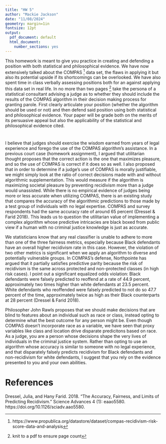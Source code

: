 ```yaml
---
title: "HW 5"
author: "Mackie Jackson"
date: "11/08/2024"
geometry: margin=1in
fontsize: 12pt
output:
  pdf_document: default
  html_document:
    number_sections: yes
---
```


This homework is meant to give you practice in creating and defending a position with both statistical and philosophical evidence.  We have now extensively talked about the COMPAS ^[https://www.propublica.org/datastore/dataset/compas-recidivism-risk-score-data-and-analysis] data set, the flaws in applying it but also its potential upside if its shortcomings can be overlooked.  We have also spent time in class verbally assessing positions both for an against applying this data set in real life.  In no more than two pages ^[knit to a pdf to ensure page count] take the persona of a statistical consultant advising a judge as to whether they should include the results of the COMPAS algorithm in their decision making process for granting parole.  First clearly articulate your position (whether the algorithm should be used or not) and then defend said position using both statistical and philosophical evidence.  Your paper will be grade both on the merits of its persuasive appeal but also the applicability of the statistical and philosophical evidence cited.  

#

I believe that judges should exercise the wisdom earned from years of legal experience and forego the use of the COMPAS algorithm's assistance. In a previous court case (homework assignment), I argued that utilitarian thought proposes that the correct action is the one that maximizes pleasure, and so the use of COMPAS is correct if it does so as well. I also proposed that in order to determine if a judge's use of COMPAS is morally justifiable, we might simply look at the ratio of correct decisions made with and without algorithmic supplementation. This would measure if the algorithm is maximizing societal pleasure by preventing recidivism more than a judge would unassisted. While there is no empirical evidence of judges being more or less accurate when utilizing COMPAS, there is an existing study that compares the accuracy of the algorithmic predictions to those made by a test group of individuals with no legal expertise. COMPAS and survey respondents had the same accuracy rate of around 65 percent (Dressel & Farid 2018). This leads us to question the utilitarian value of implementing a complex algorithm whose predictive intricacies are black boxed from public view if a human with no criminal justice knowledge is just as accurate. 

We statisticians know that any real classifier is unable to adhere to more than one of the three fairness metrics, especially because Black defendants have an overall higher recidivism rate in this case. However, the violation of two other metrics is significant when we apply an algorithm to diverse and potentially vulnerable groups. In COMPAS's defense, Northpointe has argued that it partially satisfies predictive parity because the risk of recidivism is the same across protected and non-protected classes (in high risk cases). I point out a significant equalized odds violation: Black defendants were falsely predicted to reoffend at a rate of 44.9 percent, approximately two times higher than white defendants at 23.5 percent. White defendants who reoffended were falsely predicted to not do so 47.7 percent of the time, approximately twice as high as their Black counterparts at 28 percent (Dressel & Farid 2018). 

Philosopher John Rawls proposes that we should make decisions that are blind to features about an individual such as race or class, instead opting to determine what the best outcome for any person might be. Even though COMPAS doesn't incorporate race as a variable, we have seen that proxy variables like class and location drive disparate predicitons based on race. As a judge, you are a person whose decisions shape the very lives of individuals in the criminal justice system. Rather than opting to use an algorithm whose accuracy is similar to someone with no legal experience, and that disparately falsely predicts recidivism for Black defendants and non-recidivism for white defendants, I suggest that you rely on the evidence presented to you and your own abilities. 

#

# References

Dressel, Julia, and Hany Farid. 2018. “The Accuracy, Fairness, and Limits of Predicting Recidivism.” Science Advances 4 (1): eaao5580. https://doi.org/10.1126/sciadv.aao5580.

